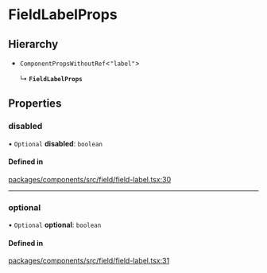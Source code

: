 # FieldLabelProps

## Hierarchy

- `ComponentPropsWithoutRef`\<`"label"`\>

  ↳ **`FieldLabelProps`**

## Properties

### disabled

• `Optional` **disabled**: `boolean`

#### Defined in

[packages/components/src/field/field-label.tsx:30](https://github.com/vtex/shoreline/blob/0b6f8d7fa/packages/components/src/field/field-label.tsx#L30)

---

### optional

• `Optional` **optional**: `boolean`

#### Defined in

[packages/components/src/field/field-label.tsx:31](https://github.com/vtex/shoreline/blob/0b6f8d7fa/packages/components/src/field/field-label.tsx#L31)
